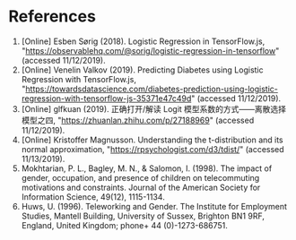# References

1. [Online] Esben Sørig (2018). Logistic Regression in TensorFlow.js, "https://observablehq.com/@sorig/logistic-regression-in-tensorflow" (accessed 11/12/2019).
1. [Online] Venelin Valkov (2019). Predicting Diabetes using Logistic Regression with TensorFlow.js, "https://towardsdatascience.com/diabetes-prediction-using-logistic-regression-with-tensorflow-js-35371e47c49d" (accessed 11/12/2019).
1. [Online] glfkuan (2019). 正确打开/解读 Logit 模型系数的方式——离散选择模型之四, "https://zhuanlan.zhihu.com/p/27188969" (accessed 11/12/2019).
1. [Online] Kristoffer Magnusson. Understanding the t-distribution and its normal approximation, "https://rpsychologist.com/d3/tdist/" (accessed 11/13/2019).
1. Mokhtarian, P. L., Bagley, M. N., & Salomon, I. (1998). The impact of gender, occupation, and presence of children on telecommuting motivations and constraints. Journal of the American Society for Information Science, 49(12), 1115-1134.
1. Huws, U. (1996). Teleworking and Gender. The Institute for Employment Studies, Mantell Building, University of Sussex, Brighton BN1 9RF, England, United Kingdom; phone+ 44 (0)-1273-686751.
